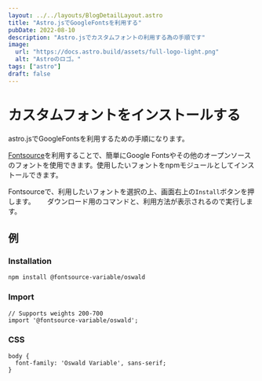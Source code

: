 ```yaml
---
layout: ../../layouts/BlogDetailLayout.astro
title: "Astro.jsでGoogleFontsを利用する"
pubDate: 2022-08-10
description: "Astro.jsでカスタムフォントの利用する為の手順です"
image:
  url: "https://docs.astro.build/assets/full-logo-light.png"
  alt: "Astroのロゴ。"
tags: ["astro"]
draft: false
---
```


# カスタムフォントをインストールする

astro.jsでGoogleFontsを利用するための手順になります。

[Fontsource](https://fontsource.org/)を利用することで、簡単にGoogle Fontsやその他のオープンソースのフォントを使用できます。使用したいフォントをnpmモジュールとしてインストールできます。

Fontsourceで、利用したいフォントを選択の上、画面右上の`Install`ボタンを押します。　　
ダウンロード用のコマンドと、利用方法が表示されるので実行します。

## 例

### Installation

```
npm install @fontsource-variable/oswald
```

### Import

```
// Supports weights 200-700
import '@fontsource-variable/oswald';
```

### CSS

```
body {
  font-family: 'Oswald Variable', sans-serif;
}
```
